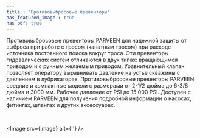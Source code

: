 ```yaml
---
title : "Противовыбросовые превенторы"
has_featured_image : true
has_pdf: true
---
```


Противовыбросовые превенторы PARVEEN для надежной защиты от выброса при работе с тросом (канатным тросом) при расходе источника постоянного поиска вокруг троса. Эти превенторы гидравлических систем отличаются в двух типах: вращающимся приводом и с ручным желаемым приводом. Уравнительный клапан позволяет оператору выравнивать давление на устье скважины с давлением в лубрикаторах. Противовыбросовые превенторы PARVEEN средние и компактные модели с размерами от 2-1/2 дюйма до 6-3/8 дюйма и 3000 мм. Рабочее давление от PSI до 15 000 PSI. Доступен с наличием PARVEEN для получения подробной информации о насосах, фитингах, шлангах и других аксессуарах.

<br />

<Image src={image} alt={''} />